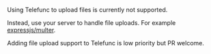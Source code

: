 Using Telefunc to upload files is currently not supported.

Instead, use your server to handle file uploads. For example [expressjs/multer](https://github.com/expressjs/multer).

Adding file upload support to Telefunc is low priority but PR welcome.
